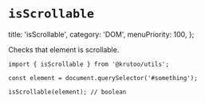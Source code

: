 # `isScrollable`

  title: 'isScrollable',
  category: 'DOM',
  menuPriority: 100,
};

Checks that element is scrollable.

```tsx
import { isScrollable } from '@krutoo/utils';

const element = document.querySelector('#something');

isScrollable(element); // boolean
```

